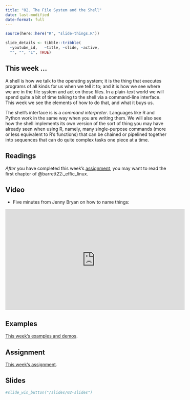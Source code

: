 ```yaml
---
title: "02. The File System and the Shell"
date: last-modified
date-format: full
---
```


```r
source(here::here("R", "slide-things.R"))

slide_details <- tibble::tribble(
  ~youtube_id,   ~title, ~slide, ~active,
  "", "", "1", TRUE)

```

## This week ...

A shell is how we talk to the operating system; it is the thing that executes programs of all kinds for us when we tell it to; and it is how we see where we are in the file system and act on those files. In a plain-text world we will spend quite a bit of time talking to the shell via a command-line interface. This week we see the elements of how to do that, and what it buys us. 

The shell's interface is is a _command interpreter_. Languages like R and Python work in the same way when you are writing them. We will also see how the shell implements its own version of the sort of thing you may have already seen when using R, namely, many single-purpose commands (more or less equivalent to R's functions) that can be chained or pipelined together into sequences that can do quite complex tasks one piece at a time.

## Readings

_After_ you have completed this week's [assignment](/assignment/02-assignment.qmd), you may want to read the first chapter of @barrett22:_effic_linux.


## Video

- Five minutes from Jenny Bryan on how to name things:

<iframe width="560" height="315" src="https://www.youtube.com/embed/ES1LTlnpLMk?si=hP_4NHRcqGe3KYUo" title="YouTube video player" frameborder="0" allow="accelerometer; autoplay; clipboard-write; encrypted-media; gyroscope; picture-in-picture; web-share" allowfullscreen></iframe>

## Examples

[This week's examples and demos](/example/02-example.qmd).


## Assignment

[This week's assignment](/assignment/02-assignment.qmd).

## Slides

```{=html}
<script type="application/javascript">

function resizeIFrameToFitContent( iFrame ) {

   iFrame.width  = document.getElementById("quarto-document-content").clientWidth;
   iFrame.height  = (document.getElementById("quarto-document-content").clientWidth * 0.5625)
}

window.addEventListener('DOMContentLoaded', function(e) {

    var iFrame = document.getElementById( 'quartoframe' );
    resizeIFrameToFitContent( iFrame );
    } );

</script>
<!--iframe class="slide-deck" id="quartoframe" src="../slides/02-slides.html"></iframe-->
```

```r
#slide_win_button("/slides/02-slides")
```
